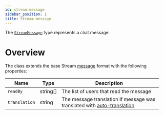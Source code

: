 ```yaml
---
id: stream-message
sidebar_position: 1
title: Stream message
---
```


The [`StreamMessage`](https://github.com/GetStream/stream-chat-angular/blob/master/projects/stream-chat-angular/src/lib/types.ts) type represents a chat message.

# Overview

The class extends the base Stream [message](https://getstream.io/chat/docs/javascript/message_format/?language=javascript#open-graph-scraper) format with the following properties:

| Name          | Type     | Description                                                                                                                                                                                    |
| ------------- | -------- | ---------------------------------------------------------------------------------------------------------------------------------------------------------------------------------------------- |
| `readBy`      | string[] | The list of users that read the message                                                                                                                                                        |
| `translation` | string   | The message translation if message was translated with [auto-translation](https://getstream.io/chat/docs/javascript/translation/?language=javascript&q=auto%20trasnlate#automatic-translation) |
